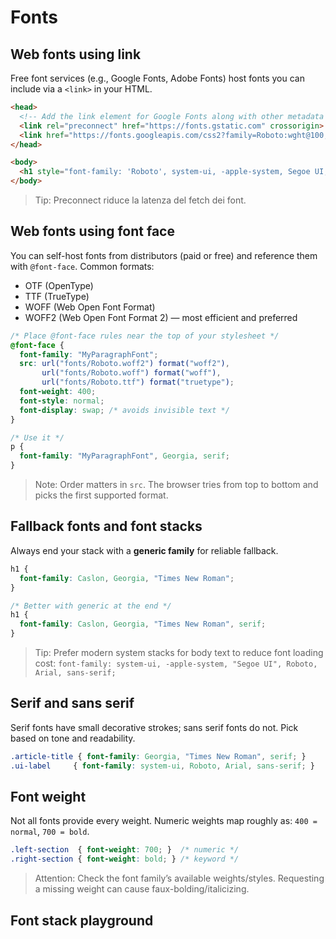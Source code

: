 # Fonts

## Web fonts using link
Free font services (e.g., Google Fonts, Adobe Fonts) host fonts you can include via a `<link>` in your HTML.

~~~html
<head>
  <!-- Add the link element for Google Fonts along with other metadata -->
  <link rel="preconnect" href="https://fonts.gstatic.com" crossorigin>
  <link href="https://fonts.googleapis.com/css2?family=Roboto:wght@100;400;700&display=swap" rel="stylesheet">
</head>

<body>
  <h1 style="font-family: 'Roboto', system-ui, -apple-system, Segoe UI, Arial, sans-serif">Hello Roboto</h1>
</body>
~~~

> Tip: Preconnect riduce la latenza del fetch dei font.

## Web fonts using font face
You can self-host fonts from distributors (paid or free) and reference them with `@font-face`. Common formats:
- OTF (OpenType)
- TTF (TrueType)
- WOFF (Web Open Font Format)
- WOFF2 (Web Open Font Format 2) — most efficient and preferred

~~~css
/* Place @font-face rules near the top of your stylesheet */
@font-face {
  font-family: "MyParagraphFont";
  src: url("fonts/Roboto.woff2") format("woff2"),
       url("fonts/Roboto.woff") format("woff"),
       url("fonts/Roboto.ttf") format("truetype");
  font-weight: 400;
  font-style: normal;
  font-display: swap; /* avoids invisible text */
}

/* Use it */
p {
  font-family: "MyParagraphFont", Georgia, serif;
}
~~~

> Note: Order matters in `src`. The browser tries from top to bottom and picks the first supported format.

## Fallback fonts and font stacks
Always end your stack with a **generic family** for reliable fallback.

~~~css
h1 {
  font-family: Caslon, Georgia, "Times New Roman";
}

/* Better with generic at the end */
h1 {
  font-family: Caslon, Georgia, "Times New Roman", serif;
}
~~~

> Tip: Prefer modern system stacks for body text to reduce font loading cost:
> `font-family: system-ui, -apple-system, "Segoe UI", Roboto, Arial, sans-serif;`

## Serif and sans serif
Serif fonts have small decorative strokes; sans serif fonts do not. Pick based on tone and readability.

~~~css
.article-title { font-family: Georgia, "Times New Roman", serif; }
.ui-label     { font-family: system-ui, Roboto, Arial, sans-serif; }
~~~

## Font weight
Not all fonts provide every weight. Numeric weights map roughly as:
`400 = normal`, `700 = bold`.

~~~css
.left-section  { font-weight: 700; }  /* numeric */
.right-section { font-weight: bold; } /* keyword */
~~~

> Attention: Check the font family’s available weights/styles. Requesting a missing weight can cause faux-bolding/italicizing.

## Font stack playground

<FontPreview />